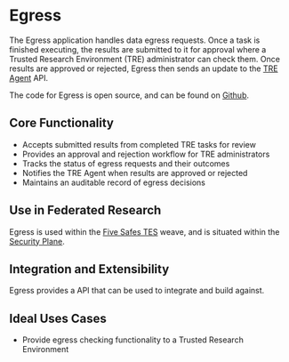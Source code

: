 # Egress

The Egress application handles data egress requests. Once a task is finished executing, the results are submitted to it for approval where a Trusted Research Environment (TRE) administrator can check them. Once results are approved or rejected, Egress then sends an update to the [TRE Agent](/software/agent) API.

The code for Egress is open source, and can be found on [Github](https://github.com/SwanseaUniversityMedical/DARE-Control).

## Core Functionality

- Accepts submitted results from completed TRE tasks for review
- Provides an approval and rejection workflow for TRE administrators
- Tracks the status of egress requests and their outcomes
- Notifies the TRE Agent when results are approved or rejected
- Maintains an auditable record of egress decisions

## Use in Federated Research

Egress is used within the [Five Safes TES](/five_safes_tes) weave, and is situated within the [Security Plane](/trellis/planes/security).

## Integration and Extensibility

Egress provides a API that can be used to integrate and build against. 

## Ideal Uses Cases

- Provide egress checking functionality to a Trusted Research Environment
